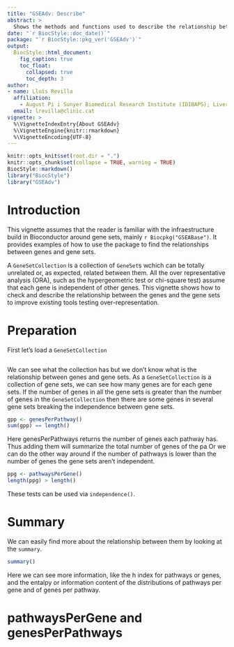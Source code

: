 ```yaml
---
title: "GSEAdv: Describe"
abstract: >
  Shows the methods and functions used to describe the relationship between genes and gene sets.
date: "`r BiocStyle::doc_date()`"
package: "`r BiocStyle::pkg_ver('GSEAdv')`"
output:
  BiocStyle::html_document:
    fig_caption: true
    toc_float:
      collapsed: true
      toc_depth: 3
author:
- name: Lluís Revilla
  affiliation: 
    - August Pi i Sunyer Biomedical Research Institute (IDIBAPS); Liver Unit, Hospital Clinic
  email: lrevilla@clinic.cat
vignette: >
  %\VignetteIndexEntry{About GSEAdv}
  %\VignetteEngine{knitr::rmarkdown}
  %\VignetteEncoding{UTF-8}  
---
```

```r
knitr::opts_knit$set(root.dir = ".")
knitr::opts_chunk$set(collapse = TRUE, warning = TRUE)
BiocStyle::markdown()
library("BiocStyle")
library("GSEAdv")
```

# Introduction

This vignette assumes that the reader is familiar with the infraestructure build in Bioconductor around gene sets, mainly `r Biocpkg("GSEABase")`. It provides examples of how to use the package to find the relationships between genes and gene sets.

A `GeneSetCollection` is a collection of `GeneSet`s wchich can be totally unrelated or, as expected, related between them. All the over representative analysis (ORA), such as the hypergeometric test or chi-square test) assume that each gene is independent of other genes. This vignette shows how to check and describe the relationship between the genes and the gene sets to improve existing tools testing over-representation.

# Preparation

First let's load a `GeneSetCollection`

```r

```

We can see what the collection has but we don't know what is the relationship between genes and gene sets. As a `GeneSetCollection` is a collection of gene sets, we can see how many genes are for each gene sets. If the number of genes in all the gene sets is greater than the number of genes in the `GeneSetCollection` then there are some genes in several gene sets breaking the independence between gene sets.

```r
gpp <- genesPerPathway()
sum(gpp) == length()
```

Here genesPerPathways returns the number of genes each pathway has. Thus adding them will summarize the total number of genes of the pa
Or we can do the other way around if the number of pathways is lower than the number of genes the gene sets aren't independent.

```r
ppg <- pathwaysPerGene()
length(ppg) > length()
```

These tests can be used via `independence()`.

# Summary

We can easily find more about the relationship between them by looking at the `summary`.

```r
summary()
```

Here we can see more information, like the h index for pathways or genes, and the entalpy or information content of the distributions of pathways per gene and of genes per pathway.

# pathwaysPerGene and genesPerPathways



